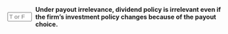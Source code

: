 ::: {.question-block}

<form onsubmit="event.preventDefault(); checkAnswerBox('module10_tf_q68','F')" style="display: flex; align-items: center; gap: 8px;">
  <input type="text" id="module10_tf_q68" name="module10_tf_q68" maxlength="1" placeholder="T or F" style="width: 55px;" data-correct-answer="F" /> 
  <label for="module10_tf_q68"><strong>Under payout irrelevance, dividend policy is irrelevant even if the firm’s investment policy changes because of the payout choice.</strong></label>
</form>

<div id="feedback-module10_tf_q68" class="feedback" data-status="" style="display:none;">
FALSE.  MM requires investment policy to be fixed; changing investments can affect value.
</div>

:::
